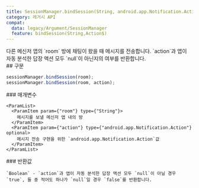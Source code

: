 ```yaml
---
title: SessionManager.bindSession(String, android.app.Notification.Action?)
category: 레거시 API
compat:
  data: legacy/Argument/SessionManager
  feature: bindSession(String,Action$)
---
```


<Section>
  다른 메신저 앱의 `room` 방에 채팅이 왔을 때 메시지를 전송합니다. `action`과 앱이 자동 분석한 답장 액션 모두 `null`이 아닌지의 여부를 반환합니다.
</Section>
<Section>
  ## 구문

  ~~~js
  sessionManager.bindSession(room);
  sessionManager.bindSession(room, action);
  ~~~

  <Section>
    ### 매개변수

    <ParamList>
      <ParamItem param={"room"} type={"String"}>
        메시지를 보낼 메신저 앱 내의 방
      </ParamItem>
      <ParamItem param={"action"} type={"android.app.Notification.Action"} optional>
        메시지 전송 구현을 위한 `android.app.Notification.Action`값
      </ParamItem>
    </ParamList>
  </Section>
  <Section>
    ### 반환값

    `Boolean` - `action`과 앱이 자동 분석한 답장 액션 모두 `null`이 아닐 경우 `true`, 둘 중 적어도 하나가 `null`일 경우 `false`를 반환합니다.
  </Section>
</Section>